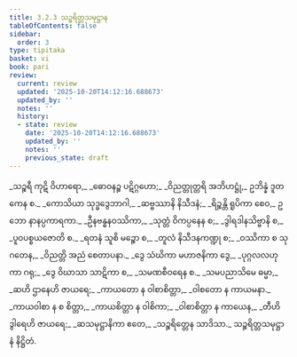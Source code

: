 ```yaml
---
title: 3.2.3 သဉ္စရိတ္တသမုဋ္ဌာန
tableOfContents: false
sidebar:
  order: 3
type: tipitaka
basket: vi
book: pari
review:
  current: review
  updated: '2025-10-20T14:12:16.688673'
  updated_by: ''
  notes: ''
  history:
  - state: review
    date: '2025-10-20T14:12:16.688673'
    updated_by: ''
    notes: ''
    previous_state: draft
---
```



<DynamicBreadcrumb />


<ReviewStatus review={frontmatter.review} showDetails={true} />

<HypothesisAnnotation frontmatter={frontmatter} />

<Division number="260" book="pari" e="ch" v="5" p="159">

<Paragraph number="1103" type="verses" book="pari">
_သဉ္စရီ ကုဋိ ဝိဟာရော,_  
_ဓောဝနဉ္စ ပဋိဂ္ဂဟော;_  
_ဝိညတ္တုတ္တရိ အဘိဟဋ္ဌုံ,_  
ဥဘိန္နံ ဒူတကေန စ._  

</Paragraph>

<Paragraph number="1104" type="verses" book="pari">
_ကောသိယာ သုဒ္ဓဒွေဘာဂါ,_  
_ဆဗ္ဗဿာနိ နိသီဒနံ;_  
_ရိဉ္စန္တိ ရူပိကာ စေဝ,_  
ဥဘော နာနပ္ပကာရကာ._  

</Paragraph>

<Paragraph number="1105" type="verses" book="pari">
_ဦနဗန္ဓနဝဿိကာ,_  
_သုတ္တံ ဝိကပ္ပနေန စ;_  
_ဒွါရဒါနသိဗ္ဗာနိ စ,_  
_ပူဝပစ္စယဇောတိ စ._  

</Paragraph>

<Paragraph number="1106" type="verses" book="pari">
_ရတနံ သူစိ မဉ္စော စ,_  
_တူလံ နိသီဒနကဏ္ဍု စ;_  
_ဝဿိကာ စ သုဂတေန,_  
_ဝိညတ္တိ အညံ စေတာပနာ._  

</Paragraph>

<Paragraph number="1107" type="verses" book="pari">
_ဒွေ သံဃိကာ မဟာဇနိကာ ဒွေ,_  
_ပုဂ္ဂလလဟုကာ ဂရု;_  
_ဒွေ ဝိဃာသာ သာဋိကာ စ,_  
_သမဏစီဝရေန စ._  

</Paragraph>

<Paragraph number="1108" type="verses" book="pari">
_သမပညာသိမေ ဓမ္မာ,_  
_ဆဟိ ဌာနေဟိ ဇာယရေ;_  
_ကာယတော န ဝါစာစိတ္တာ,_  
_ဝါစတော န ကာယမနာ._  

</Paragraph>

<Paragraph number="1109" type="verses" book="pari">
_ကာယဝါစာ န စ စိတ္တာ,_  
_ကာယစိတ္တာ န ဝါစိကာ;_  
_ဝါစာစိတ္တာ န ကာယေန,_  
_တီဟိ ဒွါရေဟိ ဇာယရေ;_  
_ဆသမုဋ္ဌာနိကာ ဧတေ,_  
_သဉ္စရိတ္တေန သာဒိသာ._  


</Paragraph>
</Division>

<Paragraph number="1110" type="center" book="pari">
သဉ္စရိတ္တသမုဋ္ဌာနံ နိဋ္ဌိတံ.
</Paragraph>
